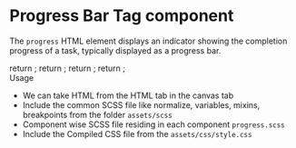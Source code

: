 
<Meta title="Atoms/Reach Elements/ProgressBar" component={ProgressBar} />

<style>{`
  .subheading {
    font-weight: 700;
    font-size: 18px;
    color: #666;
    letter-spacing: 1.5px;
    line-height: 24px;
    margin-bottom: 12px;
    margin-top: 40px;
  }  
`}</style>

# Progress Bar Tag component

The <code>progress</code> HTML element displays an indicator showing the completion progress of a task, typically displayed as a progress bar.

<Story name="Progress Bar 0">
  return <ProgressBar  value={0}></ProgressBar>;
</Story>

<Story name="Progress Bar 25">
  return <ProgressBar  value={25}></ProgressBar>;
</Story>

<Story name="Progress Bar 50">
  return <ProgressBar  value={50}></ProgressBar>;
</Story>

<Story name="Progress Bar 100">
  return <ProgressBar  value={100}></ProgressBar>;
</Story>


<div className="subheading">Usage</div>
<ul>
<li>We can take HTML from the HTML tab in the canvas tab</li>
<li>Include the common SCSS file like normalize, variables, mixins, breakpoints from the folder <code>assets/scss</code></li>
<li>Component wise SCSS file residing in each component <code>progress.scss</code></li>
<li>Include the Compiled CSS file from the <code>assets/css/style.css</code></li>
</ul>
